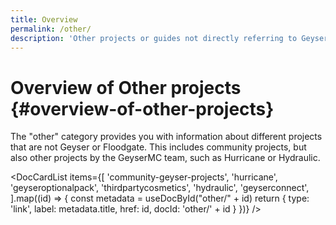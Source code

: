 ```yaml
---
title: Overview
permalink: /other/
description: 'Other projects or guides not directly referring to Geyser or Floodgate.'
---
```



# Overview of Other projects \{#overview-of-other-projects}

The "other" category provides you with information about different projects that are not Geyser or Floodgate.
This includes community projects, but also other projects by the GeyserMC team, such as Hurricane or Hydraulic.

<DocCardList items={[
    'community-geyser-projects',
    'hurricane',
    'geyseroptionalpack',
    'thirdpartycosmetics',
    'hydraulic',
    'geyserconnect',
].map((id) => {
    const metadata = useDocById("other/" + id)
    return {
        type: 'link',
        label: metadata.title,
        href: id,
        docId: 'other/' + id
    }
})} />